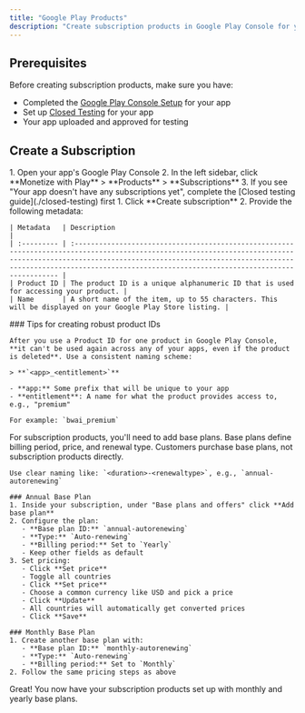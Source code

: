 ```yaml
---
title: "Google Play Products"
description: "Create subscription products in Google Play Console for your Android app"
---
```


## Prerequisites

Before creating subscription products, make sure you have:

- Completed the [Google Play Console Setup](./google-play-console-setup) for your app
- Set up [Closed Testing](./closed-testing) for your app
- Your app uploaded and approved for testing

## Create a Subscription

<Steps>
  <Step title="Navigate to Subscriptions">
    1. Open your app's Google Play Console
    2. In the left sidebar, click **Monetize with Play** > **Products** > **Subscriptions**
    3. If you see "Your app doesn't have any subscriptions yet", complete the [Closed testing guide](./closed-testing) first
  </Step>

  <Step title="Create New Subscription">
    1. Click **Create subscription**
    2. Provide the following metadata:

    | Metadata   | Description                                                                                                                                                                                                                                                                           |
    | :--------- | :------------------------------------------------------------------------------------------------------------------------------------------------------------------------------------------------------------------------------------------------------------------------------------ |
    | Product ID | The product ID is a unique alphanumeric ID that is used for accessing your product. |
    | Name       | A short name of the item, up to 55 characters. This will be displayed on your Google Play Store listing. |
  </Step>
</Steps>

<Steps>
  <Step title="Configure Product Details">
    ### Tips for creating robust product IDs

    After you use a Product ID for one product in Google Play Console, **it can't be used again across any of your apps, even if the product is deleted**. Use a consistent naming scheme:

    > **`<app>_<entitlement>`**

    - **app:** Some prefix that will be unique to your app
    - **entitlement**: A name for what the product provides access to, e.g., "premium"

    For example: `bwai_premium`
  </Step>

  <Step title="Create Base Plans">
    For subscription products, you'll need to add base plans. Base plans define billing period, price, and renewal type. Customers purchase base plans, not subscription products directly.

    Use clear naming like: `<duration>-<renewaltype>`, e.g., `annual-autorenewing`

    ### Annual Base Plan
    1. Inside your subscription, under "Base plans and offers" click **Add base plan**
    2. Configure the plan:
       - **Base plan ID:** `annual-autorenewing`
       - **Type:** `Auto-renewing`
       - **Billing period:** Set to `Yearly`
       - Keep other fields as default
    3. Set pricing:
       - Click **Set price**
       - Toggle all countries
       - Click **Set price**
       - Choose a common currency like USD and pick a price
       - Click **Update**
       - All countries will automatically get converted prices
       - Click **Save**

    ### Monthly Base Plan
    1. Create another base plan with:
       - **Base plan ID:** `monthly-autorenewing`
       - **Type:** `Auto-renewing`
       - **Billing period:** Set to `Monthly`
    2. Follow the same pricing steps as above
  </Step>
</Steps>

Great! You now have your subscription products set up with monthly and yearly base plans.